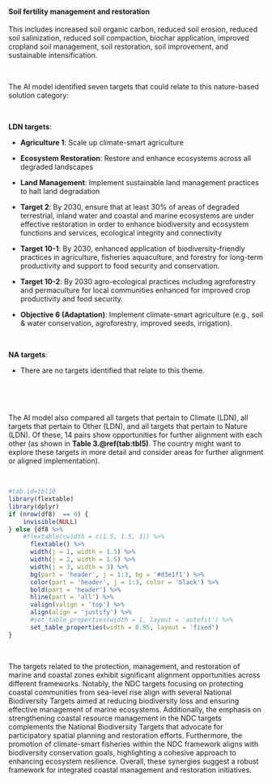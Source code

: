 #### Soil fertility management and restoration

::: {custom-style='Citation'}
This includes increased soil organic carbon, reduced soil erosion, reduced soil salinization, reduced soil compaction, biochar application, improved cropland soil management, soil restoration, soil improvement, and sustainable intensification.
:::

<br>

::: {custom-style='Text'}
The AI model identified seven targets that could relate to this nature-based solution category:
:::

<br>


**LDN targets**:

-   **Agriculture 1**: Scale up climate-smart agriculture

-   **Ecosystem Restoration**: Restore and enhance ecosystems across all degraded landscapes

-   **Land Management**: Implement sustainable land management practices to halt land degradation

-   **Target 2**: By 2030, ensure that at least 30% of areas of degraded terrestrial, inland water and coastal and marine ecosystems are under effective restoration in order to enhance biodiversity and ecosystem functions and services, ecological integrity and connectivity

-   **Target 10-1**: By 2030, enhanced application of biodiversity-friendly practices in agriculture, fisheries aquaculture, and forestry for long-term productivity and support to food security and conservation.

-   **Target 10-2**: By 2030 agro-ecological practices including agroforestry and permaculture for local communities enhanced for improved crop productivity and food security.

-   **Objective 6 (Adaptation)**: Implement climate-smart agriculture (e.g., soil & water conservation, agroforestry, improved seeds, irrigation).



​



**NA targets**:

-   There are no targets identified that relate to this theme.



​




<br>

::: {custom-style='Text'}
The AI model also compared all targets that pertain to Climate (LDN), all targets that pertain to Other (LDN), and all targets that pertain to Nature (LDN). Of these, 14 pairs show opportunities for further alignment with each other (as shown in **Table 3.\@ref(tab:tbl5)**. The country might want to explore these targets in more detail and consider areas for further alignment or aligned implementation).
:::

<br>

```r
#tab.id=tbl10
library(flextable)
library(dplyr)
if (nrow(df8)  == 0) {
    invisible(NULL)
} else {df8 %>% 
    #flextable(cwidth = c(1.5, 1.5, 3)) %>% 
      flextable() %>% 
      width(j = 1, width = 1.5) %>% 
      width(j = 2, width = 1.5) %>% 
      width(j = 3, width = 3) %>% 
      bg(part = 'header', j = 1:3, bg = '#d3e1f1') %>% 
      color(part = 'header', j = 1:3, color = 'black') %>% 
      bold(part = 'header') %>% 
      hline(part = 'all') %>% 
      valign(valign = 'top') %>% 
      align(align = 'justify') %>%  
      #set_table_properties(width = 1, layout = 'autofit') %>% 
      set_table_properties(width = 0.95, layout = 'fixed')
}
```

<br>

::: {custom-style='summ'}
The targets related to the protection, management, and restoration of marine and coastal zones exhibit significant alignment opportunities across different frameworks. Notably, the NDC targets focusing on protecting coastal communities from sea-level rise align with several National Biodiversity Targets aimed at reducing biodiversity loss and ensuring effective management of marine ecosystems. Additionally, the emphasis on strengthening coastal resource management in the NDC targets complements the National Biodiversity Targets that advocate for participatory spatial planning and restoration efforts. Furthermore, the promotion of climate-smart fisheries within the NDC framework aligns with biodiversity conservation goals, highlighting a cohesive approach to enhancing ecosystem resilience. Overall, these synergies suggest a robust framework for integrated coastal management and restoration initiatives.
:::

<br>

